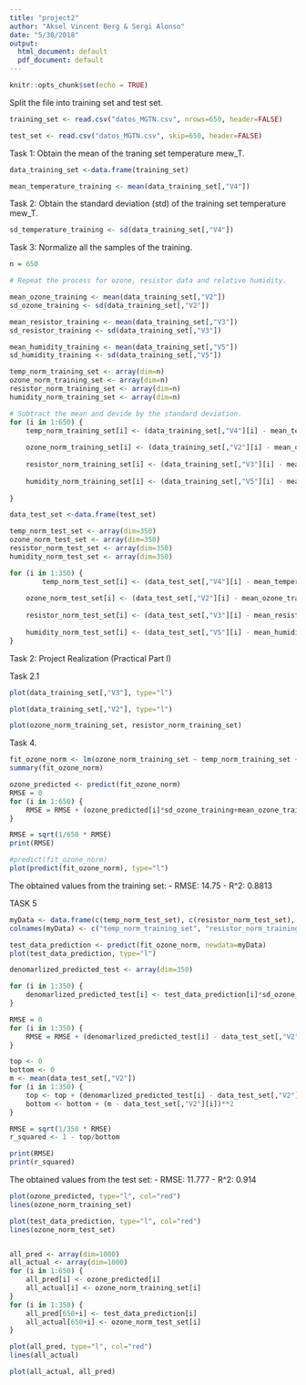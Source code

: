 ```yaml
---
title: "project2"
author: "Aksel Vincent Berg & Sergi Alonso"
date: "5/30/2018"
output:
  html_document: default
  pdf_document: default
---
```


```r
knitr::opts_chunk$set(echo = TRUE)
```



Split the file into training set and test set.

```r

training_set <- read.csv("datos_MGTN.csv", nrows=650, header=FALSE)

test_set <- read.csv("datos_MGTN.csv", skip=650, header=FALSE)

```


Task 1: Obtain the mean of the traning set temperature mew_T.

```r

data_training_set <-data.frame(training_set)

mean_temperature_training <- mean(data_training_set[,"V4"])

```


Task 2: Obtain the standard deviation (std) of the training set temperature mew_T.

```r

sd_temperature_training <- sd(data_training_set[,"V4"])

```


Task 3: Normalize all the samples of the training.

```r
n = 650

# Repeat the process for ozone, resistor data and relative humidity.

mean_ozone_training <- mean(data_training_set[,"V2"])
sd_ozone_training <- sd(data_training_set[,"V2"])

mean_resistor_training <- mean(data_training_set[,"V3"])
sd_resistor_training <- sd(data_training_set[,"V3"])

mean_humidity_training <- mean(data_training_set[,"V5"])
sd_humidity_training <- sd(data_training_set[,"V5"])

temp_norm_training_set <- array(dim=n)
ozone_norm_training_set <- array(dim=n)
resistor_norm_training_set <- array(dim=n)
humidity_norm_training_set <- array(dim=n)

# Subtract the mean and devide by the standard deviation.
for (i in 1:650) {
    temp_norm_training_set[i] <- (data_training_set[,"V4"][i] - mean_temperature_training) / sd_temperature_training
    
    ozone_norm_training_set[i] <- (data_training_set[,"V2"][i] - mean_ozone_training) / sd_ozone_training
    
    resistor_norm_training_set[i] <- (data_training_set[,"V3"][i] - mean_resistor_training) / sd_resistor_training
    
    humidity_norm_training_set[i] <- (data_training_set[,"V5"][i] - mean_humidity_training) / sd_humidity_training
    
}

data_test_set <-data.frame(test_set)

temp_norm_test_set <- array(dim=350)
ozone_norm_test_set <- array(dim=350)
resistor_norm_test_set <- array(dim=350)
humidity_norm_test_set <- array(dim=350)

for (i in 1:350) {
        temp_norm_test_set[i] <- (data_test_set[,"V4"][i] - mean_temperature_training) / sd_temperature_training
    
    ozone_norm_test_set[i] <- (data_test_set[,"V2"][i] - mean_ozone_training) / sd_ozone_training
    
    resistor_norm_test_set[i] <- (data_test_set[,"V3"][i] - mean_resistor_training) / sd_resistor_training
    
    humidity_norm_test_set[i] <- (data_test_set[,"V5"][i] - mean_humidity_training) / sd_humidity_training
}


```




Task 2: Project Realization (Practical Part I)


Task 2.1

```r

plot(data_training_set[,"V3"], type="l")

plot(data_training_set[,"V2"], type="l")

```




```r

plot(ozone_norm_training_set, resistor_norm_training_set)


```



Task 4.
```r

fit_ozone_norm <- lm(ozone_norm_training_set ~ temp_norm_training_set + resistor_norm_training_set + humidity_norm_training_set)
summary(fit_ozone_norm)

ozone_predicted <- predict(fit_ozone_norm)
RMSE = 0
for (i in 1:650) {
    RMSE = RMSE + (ozone_predicted[i]*sd_ozone_training+mean_ozone_training - data_training_set[,"V2"][i])**2
}

RMSE = sqrt(1/650 * RMSE)
print(RMSE)

#predict(fit_ozone_norm)
plot(predict(fit_ozone_norm), type="l")

```

The obtained values from the training set:
- RMSE: 14.75
- R^2: 0.8813


TASK 5

```r

myData <- data.frame(c(temp_norm_test_set), c(resistor_norm_test_set), c(humidity_norm_test_set))
colnames(myData) <- c("temp_norm_training_set", "resistor_norm_training_set", "humidity_norm_training_set")

test_data_prediction <- predict(fit_ozone_norm, newdata=myData)
plot(test_data_prediction, type="l")

denomarlized_predicted_test <- array(dim=350)

for (i in 1:350) {
    denomarlized_predicted_test[i] <- test_data_prediction[i]*sd_ozone_training+mean_ozone_training
}

RMSE = 0
for (i in 1:350) {
    RMSE = RMSE + (denomarlized_predicted_test[i] - data_test_set[,"V2"][i])**2
}

top <- 0
bottom <- 0
m <- mean(data_test_set[,"V2"])
for (i in 1:350) {
    top <- top + (denomarlized_predicted_test[i] - data_test_set[,"V2"][i])**2
    bottom <- bottom + (m - data_test_set[,"V2"][i])**2
}

RMSE = sqrt(1/350 * RMSE)
r_squared <- 1 - top/bottom

print(RMSE)
print(r_squared)

```

The obtained values from the test set:
- RMSE: 11.777
- R^2: 0.914




```r

plot(ozone_predicted, type="l", col="red")
lines(ozone_norm_training_set)

plot(test_data_prediction, type="l", col="red")
lines(ozone_norm_test_set)


all_pred <- array(dim=1000)
all_actual <- array(dim=1000)
for (i in 1:650) {
    all_pred[i] <- ozone_predicted[i]
    all_actual[i] <- ozone_norm_training_set[i]
}
for (i in 1:350) {
    all_pred[650+i] <- test_data_prediction[i]
    all_actual[650+i] <- ozone_norm_test_set[i]
}

plot(all_pred, type="l", col="red")
lines(all_actual)

plot(all_actual, all_pred)

```


